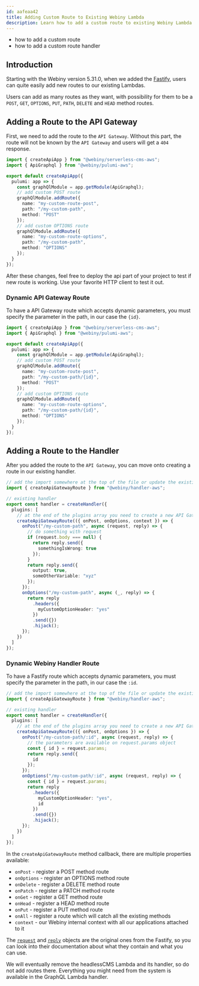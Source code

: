 ```yaml
---
id: aafeaa42
title: Adding Custom Route to Existing Webiny Lambda
description: Learn how to add a custom route to existing Webiny Lambda
---
```



<Alert type="success" title="What you'll learn">

- how to add a custom route
- how to add a custom route handler

</Alert>

## Introduction

Starting with the Webiny version 5.31.0, when we added the [Fastify](https://www.fastify.io/), users can quite easily add new routes to our existing Lambdas.

Users can add as many routes as they want, with possibility for them to be a `POST`, `GET`, `OPTIONS`, `PUT`, `PATH`, `DELETE` and `HEAD` method routes.

## Adding a Route to the API Gateway

First, we need to add the route to the `API Gateway`.
Without this part, the route will not be known by the `API Gateway` and users will get a `404` response.

```typescript apps/api/webiny.application.ts
import { createApiApp } from "@webiny/serverless-cms-aws";
import { ApiGraphql } from "@webiny/pulumi-aws";

export default createApiApp({
  pulumi: app => {
    const graphQlModule = app.getModule(ApiGraphql);
    // add custom POST route
    graphQlModule.addRoute({
      name: "my-custom-route-post",
      path: "/my-custom-path",
      method: "POST"
    });
    // add custom OPTIONS route
    graphQlModule.addRoute({
      name: "my-custom-route-options",
      path: "/my-custom-path",
      method: "OPTIONS"
    });
  }
});
```

After these changes, feel free to deploy the api part of your project to test if new route is working. Use your favorite HTTP client to test it out.

### Dynamic API Gateway Route

To have a API Gateway route which accepts dynamic parameters, you must specify the parameter in the path, in our case the `{id}`.

```typescript apps/api/webiny.application.ts
import { createApiApp } from "@webiny/serverless-cms-aws";
import { ApiGraphql } from "@webiny/pulumi-aws";

export default createApiApp({
  pulumi: app => {
    const graphQlModule = app.getModule(ApiGraphql);
    // add custom POST route
    graphQlModule.addRoute({
      name: "my-custom-route-post",
      path: "/my-custom-path/{id}",
      method: "POST"
    });
    // add custom OPTIONS route
    graphQlModule.addRoute({
      name: "my-custom-route-options",
      path: "/my-custom-path/{id}",
      method: "OPTIONS"
    });
  }
});
```

## Adding a Route to the Handler

After you added the route to the `API Gateway`, you can move onto creating a route in our existing handler.

```typescript apps/api/graphql/src/index.ts
// add the import somewhere at the top of the file or update the existing import from @webiny/handler-aws
import { createApiGatewayRoute } from "@webiny/handler-aws";

// existing handler
export const handler = createHandler({
  plugins: [
    // at the end of the plugins array you need to create a new API Gateway route
    createApiGatewayRoute(({ onPost, onOptions, context }) => {
      onPost("/my-custom-path", async (request, reply) => {
        // do something with request
        if (request.body === null) {
          return reply.send({
            somethingIsWrong: true
          });
        }
        return reply.send({
          output: true,
          someOtherVariable: "xyz"
        });
      });
      onOptions("/my-custom-path", async (_, reply) => {
        return reply
          .headers({
            myCustomOptionHeader: "yes"
          })
          .send({})
          .hijack();
      });
    })
  ]
});
```

### Dynamic Webiny Handler Route

To have a Fastify route which accepts dynamic parameters, you must specify the parameter in the path, in our case the `:id`.

```typescript apps/api/graphql/src/index.ts
// add the import somewhere at the top of the file or update the existing import from @webiny/handler-aws
import { createApiGatewayRoute } from "@webiny/handler-aws";

// existing handler
export const handler = createHandler({
  plugins: [
    // at the end of the plugins array you need to create a new API Gateway route
    createApiGatewayRoute(({ onPost, onOptions }) => {
      onPost("/my-custom-path/:id", async (request, reply) => {
        // the parameters are available on request.params object
        const { id } = request.params;
        return reply.send({
          id
        });
      });
      onOptions("/my-custom-path/:id", async (request, reply) => {
        const { id } = request.params;
        return reply
          .headers({
            myCustomOptionHeader: "yes",
            id
          })
          .send({})
          .hijack();
      });
    })
  ]
});
```

In the `createApiGatewayRoute` method callback, there are multiple properties available:

- `onPost` - register a POST method route
- `onOptions` - register an OPTIONS method route
- `onDelete` - register a DELETE method route
- `onPatch` - register a PATCH method route
- `onGet` - register a GET method route
- `onHead` - register a HEAD method route
- `onPut` - register a PUT method route
- `onAll` - register a route which will catch all the existing methods
- `context` - our Webiny internal context with all our applications attached to it

The [`request`](https://www.fastify.io/docs/latest/Reference/Request/) and [`reply`](https://www.fastify.io/docs/latest/Reference/Reply/) objects are the original ones from the Fastify, so you can look into their documentation about what they contain and what you can use.

<Alert type="info" title="Why only the graphql handler example?">

We will eventually remove the headlessCMS Lambda and its handler, so do not add routes there. Everything you might need from the system is available in the GraphQL Lambda handler.

</Alert>
